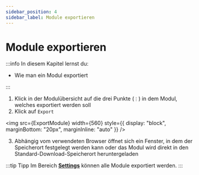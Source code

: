 ```yaml
---
sidebar_position: 4
sidebar_label: Module exportieren
---
```



# Module exportieren

:::info In diesem Kapitel lernst du:

- Wie man ein Modul exportiert

:::

1. Klick in der Modulübersicht auf die drei Punkte (`⋮`) in dem Modul, welches exportiert werden soll
2. Klick auf `Export`

<img src={ExportModule} width={560} style={{ display: "block", marginBottom: "20px", marginInline: "auto" }} />

3. Abhängig vom verwendeten Browser öffnet sich ein Fenster, in dem der Speicherort festgelegt werden kann oder das Modul wird direkt in den Standard-Download-Speicherort heruntergeladen

:::tip Tipp
Im Bereich **[Settings](https://www.repeatio.de/settings)** können alle Module exportiert werden.
:::
